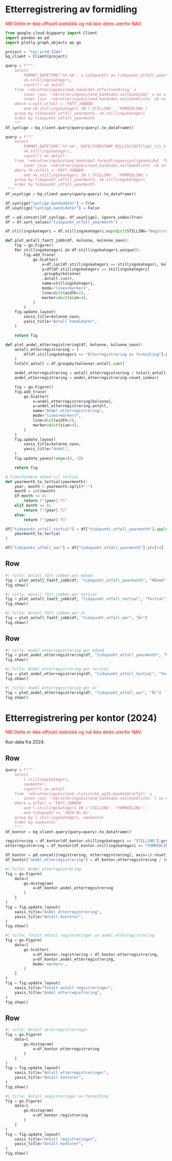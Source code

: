 # Etterregistrering av formidling

<span style="color:red;">
NB! Dette er ikke offisiell statistikk og må ikke deles utenfor NAV.
</span>

```python
from google.cloud.bigquery import Client
import pandas as pd
import plotly.graph_objects as go
```

```python
project = "toi-prod-324e"
bq_client = Client(project)
```

```python
query = f"""
    select
        FORMAT_DATETIME('%Y-%m', u.tidspunkt) as tidspunkt_utfall_yearmonth,
        vk.stillingskategori,
        count(*) as antall
    from `rekrutteringsbistand_kandidat.utfallsendring` u
        inner join `rekrutteringsbistand_kandidat.veilkandidat` v on u.veilkandidat_db_id = v.db_id
        inner join `rekrutteringsbistand_kandidat.veilkandliste` vk on v.veilkandliste_db_id = vk.db_id
    where u.nytt_utfall = 'FATT_JOBBEN'
        and vk.stillingskategori IN ('STILLING', 'FORMIDLING')
    group by tidspunkt_utfall_yearmonth, vk.stillingskategori
    order by tidspunkt_utfall_yearmonth
    """
df_synlige = bq_client.query(query=query).to_dataframe()
```

```python
query = f"""
    select
        FORMAT_DATETIME('%Y-%m', DATE(TIMESTAMP_MILLIS(CAST(lagt_til_tidspunkt/1000000 AS INT64)))) as tidspunkt_utfall_yearmonth,
        vk.stillingskategori,
        count(*) as antall
    from `rekrutteringsbistand_kandidat.formidlingavusynligkandidat` fk
        inner join `rekrutteringsbistand_kandidat.veilkandliste` vk on fk.veilkandliste_db_id = vk.db_id
    where fk.utfall = 'FATT_JOBBEN'
        and vk.stillingskategori IN ('STILLING', 'FORMIDLING')
    group by tidspunkt_utfall_yearmonth, vk.stillingskategori
    order by tidspunkt_utfall_yearmonth
 """
df_usynlige = bq_client.query(query=query).to_dataframe()
```

```python
df_synlige["synlige_kandidater"] = True
df_usynlige["synlige_kandidater"] = False
```

```python
df = pd.concat([df_synlige, df_usynlige], ignore_index=True)
df = df.sort_values("tidspunkt_utfall_yearmonth")
```

```python
df.stillingskategori = df.stillingskategori.map(dict(STILLING="Registrering av formidling", FORMIDLING="Etterregistrering av formidling"))
```

```python
def plot_antall_faatt_jobb(df, kolonne, kolonne_navn):
    fig = go.Figure()
    for stillingskategori in df.stillingskategori.unique():
        fig.add_trace(
            go.Scatter(
                x=df.loc[df.stillingskategori == stillingskategori, kolonne].unique(),
                y=df[df.stillingskategori == stillingskategori]
                .groupby(kolonne)
                .antall.sum(),
                name=stillingskategori,
                mode="lines+markers",
                line=dict(width=2),
                marker=dict(size=4),
            )
        )
    fig.update_layout(
        xaxis_title=kolonne_navn,
        yaxis_title="Antall kandidater",
    )

    return fig
```

```python
def plot_andel_etterregistrering(df, kolonne, kolonne_navn):
    antall_etterregistrering = (
        df[df.stillingskategori == "Etterregistrering av formidling"].groupby(kolonne).antall.sum()
    )
    totalt_antall = df.groupby(kolonne).antall.sum()

    andel_etterregistrering = antall_etterregistrering / totalt_antall
    andel_etterregistrering = andel_etterregistrering.reset_index()

    fig = go.Figure()
    fig.add_trace(
        go.Scatter(
            x=andel_etterregistrering[kolonne],
            y=andel_etterregistrering.antall,
            name="Andel etterregistrering",
            mode="lines+markers",
            line=dict(width=2),
            marker=dict(size=4),
        )
    )
    fig.update_layout(
        xaxis_title=kolonne_navn,
        yaxis_title="Andel",
    )
    fig.update_yaxes(range=[0, 1])

    return fig
```

```python
# Transformere måned til tertial
def yearmonth_to_tertial(yearmonth):
    year, month = yearmonth.split("-")
    month = int(month)
    if month <= 4:
        return f"{year}-T1"
    elif month <= 8:
        return f"{year}-T2"
    else:
        return f"{year}-T3"

df["tidspunkt_utfall_tertial"] = df["tidspunkt_utfall_yearmonth"].apply(
    yearmonth_to_tertial
)

df["tidspunkt_utfall_aar"] = df["tidspunkt_utfall_yearmonth"].str[:4]
```

## Row

```python
#| title: Antall fått jobben per måned
fig = plot_antall_faatt_jobb(df, "tidspunkt_utfall_yearmonth", "Måned")
fig.show()
```

```python
#| title: Antall fått jobben per tertial
fig = plot_antall_faatt_jobb(df, "tidspunkt_utfall_tertial", "Tertial")
fig.show()
```

```python
#| title: Antall fått jobben per år
fig = plot_antall_faatt_jobb(df, "tidspunkt_utfall_aar", "År")
fig.show()
```

## Row

```python
#| title: Andel etterregistrering per måned
fig = plot_andel_etterregistrering(df, "tidspunkt_utfall_yearmonth", "Måned")
fig.show()
```

```python
#| title: Andel etterregistrering per tertial
fig = plot_andel_etterregistrering(df, "tidspunkt_utfall_tertial", "Tertial")
fig.show()
```

```python
#| title: Andel etterregistrering per år
fig = plot_andel_etterregistrering(df, "tidspunkt_utfall_aar", "År")
fig.show()
```

# Etterregistrering per kontor (2024)

<span style="color:red;">
NB! Dette er ikke offisiell statistikk og må ikke deles utenfor NAV.
</span>

Kun data fra 2024.

## Row

```python
query = f"""
    select
        l.stillingskategori,
        navkontor,
        count(*) as antall
    from `rekrutteringsbistand_statistikk_pg15.kandidatutfall` u
        inner join `rekrutteringsbistand_kandidat.veilkandliste` l on u.stillingsid = l.stilling_id
    where u.utfall = 'FATT_JOBBEN'
        and l.stillingskategori IN ('STILLING', 'FORMIDLING')
        and tidspunkt >= '2024-01-01'
    group by l.stillingskategori, navkontor
    order by navkontor
    """
df_kontor = bq_client.query(query=query).to_dataframe()
```

```python
registrering = df_kontor[df_kontor.stillingskategori == "STILLING"].groupby("navkontor").antall.sum().rename("registrering")
etterregistrering = df_kontor[df_kontor.stillingskategori == "FORMIDLING"].groupby("navkontor").antall.sum().rename("etterregistrering")

df_kontor = pd.concat([registrering, etterregistrering], axis=1).reset_index().fillna(0)
df_kontor["andel_etterregistrering"] = df_kontor.etterregistrering / (df_kontor.registrering + df_kontor.etterregistrering)
```

```python
#| title: Andel etterregistrering
fig = go.Figure(
    data=[
        go.Histogram(
            x=df_kontor.andel_etterregistrering
        )
    ]
)
fig = fig.update_layout(
    xaxis_title="Andel etterregistrering",
    yaxis_title="Antall kontorer",
)
fig.show()
```

```python
#| title: Totalt antall registreringer vs andel etterregistrering
fig = go.Figure(
    data=[
        go.Scatter(
            x=df_kontor.registrering + df_kontor.etterregistrering,
            y=df_kontor.andel_etterregistrering,
            mode='markers',
        )
    ]
)
fig = fig.update_layout(
    xaxis_title="Totalt antall registreringer",
    yaxis_title="Andel etterregistrering",
)
fig.show()
```

## Row

```python
#| title: Antall etterregistreringer
fig = go.Figure(
    data=[
        go.Histogram(
            x=df_kontor.etterregistrering
        )
    ]
)
fig = fig.update_layout(
    xaxis_title="Antall etterregistreringer",
    yaxis_title="Antall kontorer",
)
fig.show()
```

```python
#| title: Antall registreringer av formidling
fig = go.Figure(
    data=[
        go.Histogram(
            x=df_kontor.registrering
        )
    ]
)
fig = fig.update_layout(
    xaxis_title="Antall registreringer",
    yaxis_title="Antall kontorer",
)
fig.show()
```